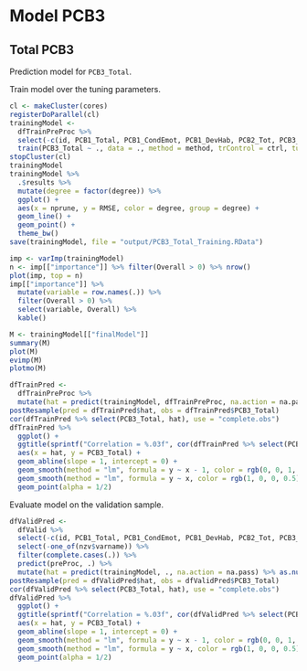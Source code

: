 # Model PCB3


## Total PCB3

Prediction model for `PCB3_Total`.

Train model over the tuning parameters.

```r
cl <- makeCluster(cores)
registerDoParallel(cl)
trainingModel <-
  dfTrainPreProc %>% 
  select(-c(id, PCB1_Total, PCB1_CondEmot, PCB1_DevHab, PCB2_Tot, PCB3_PCPonly, PCB3_Person, PCB3_Resource)) %>% 
  train(PCB3_Total ~ ., data = ., method = method, trControl = ctrl, tuneGrid = grid, na.action = na.exclude)
stopCluster(cl)
trainingModel
trainingModel %>% 
  .$results %>% 
  mutate(degree = factor(degree)) %>% 
  ggplot() + 
  aes(x = nprune, y = RMSE, color = degree, group = degree) +
  geom_line() +
  geom_point() +
  theme_bw()
save(trainingModel, file = "output/PCB3_Total_Training.RData")
```

```r
imp <- varImp(trainingModel)
n <- imp[["importance"]] %>% filter(Overall > 0) %>% nrow()
plot(imp, top = n)
imp[["importance"]] %>% 
  mutate(variable = row.names(.)) %>% 
  filter(Overall > 0) %>% 
  select(variable, Overall) %>%
  kable()
```

```r
M <- trainingModel[["finalModel"]]
summary(M)
plot(M)
evimp(M)
plotmo(M)
```

```r
dfTrainPred <- 
  dfTrainPreProc %>% 
  mutate(hat = predict(trainingModel, dfTrainPreProc, na.action = na.pass) %>% as.numeric())
postResample(pred = dfTrainPred$hat, obs = dfTrainPred$PCB3_Total)
cor(dfTrainPred %>% select(PCB3_Total, hat), use = "complete.obs")
dfTrainPred %>% 
  ggplot() +
  ggtitle(sprintf("Correlation = %.03f", cor(dfTrainPred %>% select(PCB3_Total, hat), use = "complete.obs") %>% .[1, 2])) +
  aes(x = hat, y = PCB3_Total) +
  geom_abline(slope = 1, intercept = 0) +
  geom_smooth(method = "lm", formula = y ~ x - 1, color = rgb(0, 0, 1, 0.5), se = FALSE) +
  geom_smooth(method = "lm", formula = y ~ x, color = rgb(1, 0, 0, 0.5), se = FALSE) +
  geom_point(alpha = 1/2)
```

Evaluate model on the validation sample.

```r
dfValidPred <- 
  dfValid %>% 
  select(-c(id, PCB1_Total, PCB1_CondEmot, PCB1_DevHab, PCB2_Tot, PCB3_PCPonly, PCB3_Person, PCB3_Resource)) %>% 
  select(-one_of(nzv$varname)) %>%
  filter(complete.cases(.)) %>% 
  predict(preProc, .) %>% 
  mutate(hat = predict(trainingModel, ., na.action = na.pass) %>% as.numeric())
postResample(pred = dfValidPred$hat, obs = dfValidPred$PCB3_Total)
cor(dfValidPred %>% select(PCB3_Total, hat), use = "complete.obs")
dfValidPred %>% 
  ggplot() +
  ggtitle(sprintf("Correlation = %.03f", cor(dfValidPred %>% select(PCB3_Total, hat), use = "complete.obs") %>% .[1, 2])) +
  aes(x = hat, y = PCB3_Total) +
  geom_abline(slope = 1, intercept = 0) +
  geom_smooth(method = "lm", formula = y ~ x - 1, color = rgb(0, 0, 1, 0.5), se = FALSE) +
  geom_smooth(method = "lm", formula = y ~ x, color = rgb(1, 0, 0, 0.5), se = FALSE) +
  geom_point(alpha = 1/2)
```
